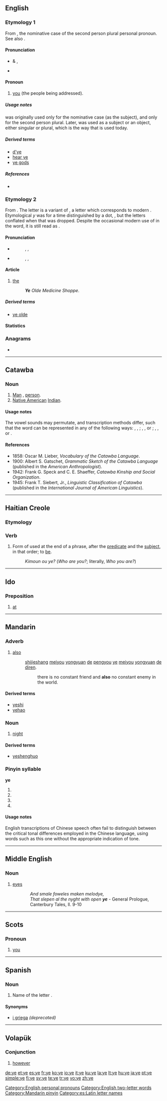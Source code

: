 {{wikipedia|dab=ye}}
{{also|Appendix:Variations of "ye"}}
==English==

===Etymology 1===
From {{etyl|ang}} {{term|ge|ġē|lang=ang}}, the nominative case of the second person plural personal pronoun. See also {{term|you}}.

====Pronunciation====
* {{a|RP}} & {{a|US}} {{IPA|/jiː/}}, {{SAMPA|/ji:/}}
* {{audio|en-us-ye.ogg|Audio (US)}}
*: {{rhymes|iː}}

====Pronoun====
{{en-pron|desc=personal pronoun}}

# {{context|Northumbrian|Cornwall|Irish|archaic|}} [[you]] (the people being addressed).

=====Usage notes=====
{{term|ye|Ye}} was originally used only for the nominative case (as the subject), and only for the second person plural. Later, {{term|ye}} was used as a subject or an object, either singular or plural, which is the way that {{term|you}} is used today.

=====Derived terms=====
* [[d'ye]]
* [[hear ye]]
* [[ye gods]]

=====References=====
* {{R:Dobson & Irwin Newcastle 1970}}

===Etymology 2===
From {{etyl|enm}} {{term|þe|lang=enm}}. The letter {{term|y}} is a variant of {{term|þ||thorn}}, a letter which corresponds to modern {{term|th}}. Etymological ''y'' was for a time distinguished by a dot, {{term|ẏ}}, but the letters conflated when that was dropped. Despite the occasional modern use of {{term|y}} in the word, it is still read as {{term|the}}.

====Pronunciation====
* {{a|stressed}}
*: {{enPR|''th''ē}}, {{IPA|/ðiː/}}, {{SAMPA|/Di:/}}
*: {{audio|en-us-the-stressed.ogg|Audio (US)}}
* {{a|unstressed}}
*: {{enPR|''th''ə}}, {{IPA|/ðə/}}, {{SAMPA|/D@/}} <!-- (''but see notes below'') -><!- what notes? -->
*: {{audio|en-ca-the.ogg|Audio (CA)}}
*: {{audio|en-us-the-unstressed.ogg|Audio (US)}}

====Article====
{{infl|en|article}}

# {{context|archaic|definite}} [[the]]
#: '''''Ye''' Olde Medicine Shoppe''.

=====Derived terms=====
* [[ye olde]]

====Statistics====
{{rank|sort|town|dark|437|ye|common|subject|can't}}

===Anagrams===
* {{alphagram|[[ey#English|ey]]}}

[[Category:English personal pronouns]]
[[Category:English two-letter words]]

----

==Catawba==

===Noun===
{{infl|chc|noun}}

# [[Man]] {{qualifier|adult male human}}, [[person]].
# [[Native American]] [[Indian]].

====Usage notes====
The vowel sounds may permutate, and transcription methods differ, such that the word can be represented in any of the following ways: {{term|ye`}}, {{term|ye'}}, {{term|ye´}} {{qualifier|reflecting differing transcriptions}}; {{term|yé}}, {{term|yí}}, or {{term|yę}} {{qualifier|reflecting vowel permutation}}; {{term|yä´n}}, {{term|inyen|i<sup>n</sup>ye<sup>n</sup>}}, or {{term|įyę}} {{qualifier|reflecting vowel permutation and differing transcription}}.

====References====
* 1858: Oscar M. Lieber, ''Vocabulary of the Catawba Language''.
* 1900: Albert S. Gatschet, ''Grammatic Sketch of the Catawba Language'' (published in the ''American Anthropologist'').
* 1942: Frank G. Speck and C. E. Shaeffer, ''Catawba Kinship and Social Organization''.
* 1945: Frank T. Siebert, Jr., ''Linguistic Classification of Catawba'' (published in the ''International Journal of American Linguistics'').

----

==Haitian Creole==
<!-- This section was created using Template:new ht entry. -->

===Etymology===
{{rfe|lang=ht}}

===Verb===
{{infl|ht|verb}}

# Form of {{term|se|lang=ht}} used at the end of a phrase, after the [[predicate]] and the [[subject]], in that order; to [[be]].
#: ''Kimoun ou ye?'' (''Who are you?''; literally, ''Who you are?'')

----

==Ido==

===Preposition===
{{infl|io|preposition}}

# [[at]]

----

==Mandarin==

===Adverb===
{{cmn-adv|p|pin=yě|pint=ye3|tas=也}}

# [[also]]
#: [[shijieshang]] [[meiyou]] [[yongyuan]] [[de]] [[pengyou]] [[ye]] [[meiyou]] [[yongyuan]] [[de]] [[diren]].
#:: there is no constant friend and '''also''' no constant enemy in the world.

====Derived terms====
* [[yeshi]]
* [[yehao]]

===Noun===
{{infl|cmn|noun|Pinyin|yè|traditional and simplified|夜}}

# [[night]]

====Derived terms====
* [[yeshenghuo]]

===Pinyin syllable===
'''ye'''

# {{nonstandard spelling of|lang=cmn|sc=Latn|[[yē]]}}
# {{nonstandard spelling of|lang=cmn|sc=Latn|[[yé]]}}
# {{nonstandard spelling of|lang=cmn|sc=Latn|[[yě]]}}
# {{nonstandard spelling of|lang=cmn|sc=Latn|[[yè]]}}

====Usage notes====
English transcriptions of Chinese speech often fail to distinguish between the critical tonal differences employed in the Chinese language, using words such as this one without the appropriate indication of tone.

[[Category:Mandarin pinyin]]

----

==Middle English==

===Noun===
{{infl|enm|noun|plural}}

# [[eyes]]
:: ''And smale foweles maken melodye,<br>That slepen al the nyght with open '''ye''''' - General Prologue, Canterbury Tales, ll. 9-10

----

==Scots==

===Pronoun===
{{sco-pron}}

# [[you]]

----

==Spanish==

===Noun===
{{es-noun-f|p=ye}}

# Name of the letter {{term|y}}.

====Synonyms====
* [[i griega]] ''(deprecated)''

[[Category:es:Latin letter names]]

----

==Volapük==

===Conjunction===
{{infl|vo|conjunction}}

# [[however]]

[[de:ye]]
[[et:ye]]
[[es:ye]]
[[fr:ye]]
[[ko:ye]]
[[io:ye]]
[[it:ye]]
[[ku:ye]]
[[la:ye]]
[[lt:ye]]
[[hu:ye]]
[[ja:ye]]
[[pt:ye]]
[[simple:ye]]
[[fi:ye]]
[[sv:ye]]
[[te:ye]]
[[tr:ye]]
[[vo:ye]]
[[zh:ye]]